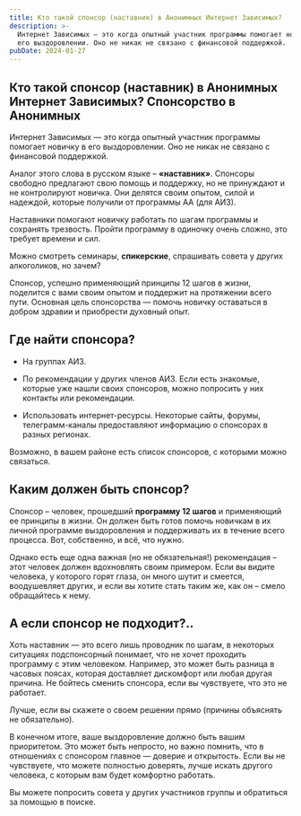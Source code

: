 ```yaml
---
title: Кто такой спонсор (наставник) в Анонимных Интернет Зависимых?
description: >-
  Интернет Зависимых — это когда опытный участник программы помогает новичку в
  его выздоровлении. Оно не никак не связано с финансовой поддержкой. 
pubDate: 2024-01-27
---
```

## **Кто такой спонсор (наставник) в Анонимных Интернет Зависимых? Спонсорство в Анонимных**

Интернет Зависимых — это когда опытный участник программы помогает новичку в его выздоровлении. Оно не никак не связано с финансовой поддержкой.&#x20;

Аналог этого слова в русском языке – **«наставник»**. Спонсоры свободно предлагают свою помощь и поддержку, но не принуждают и не контролируют новичка. Они делятся своим опытом, силой и надеждой, которые получили от программы АА (для АИЗ).&#x20;

Наставники помогают новичку работать по шагам программы и сохранять трезвость. Пройти программу в одиночку очень сложно, это требует времени и сил.&#x20;

Можно смотреть семинары, **спикерские**, спрашивать совета у других алкоголиков, но зачем?&#x20;

Спонсор, успешно применяющий принципы 12 шагов в жизни, поделится с вами своим опытом и поддержит на протяжении всего пути. Основная цель спонсорства — помочь новичку оставаться в добром здравии и приобрести духовный опыт.&#x20;

## Где найти спонсора?&#x20;

* На группах AИЗ.&#x20;

* По рекомендации у других членов АИЗ. Если есть знакомые, которые уже нашли своих спонсоров, можно попросить у них контакты или рекомендации.&#x20;

* Использовать интернет-ресурсы. Некоторые сайты, форумы, телеграмм-каналы предоставляют информацию о спонсорах в разных регионах.&#x20;

Возможно, в вашем районе есть список спонсоров, с которыми можно связаться.&#x20;

## Каким должен быть спонсор?&#x20;

Спонсор – человек, прошедший **программу 12 шагов** и применяющий ее принципы в жизни. Он должен быть готов помочь новичкам в их личной программе выздоровления и поддерживать их в течение всего процесса. Вот, собственно, и всё, что нужно.&#x20;

Однако есть еще одна важная (но не обязательная!) рекомендация – этот человек должен вдохновлять своим примером. Если вы видите человека, у которого горят глаза, он много шутит и смеется, воодушевляет других, и если вы хотите стать таким же, как он – смело обращайтесь к нему.&#x20;

## А если спонсор не подходит?..&#x20;

Хоть наставник — это всего лишь проводник по шагам, в некоторых ситуациях подспонсорный понимает, что не хочет проходить программу с этим человеком. Например, это может быть разница в часовых поясах, которая доставляет дискомфорт или любая другая причина. Не бойтесь сменить спонсора, если вы чувствуете, что это не работает.

&#x20;Лучше, если вы скажете о своем решении прямо (причины объяснять не обязательно).&#x20;

В конечном итоге, ваше выздоровление должно быть вашим приоритетом. Это может быть непросто, но важно помнить, что в отношениях с спонсором главное — доверие и открытость. Если вы не чувствуете, что можете полностью доверять, лучше искать другого человека, с которым вам будет комфортно работать.&#x20;

Вы можете попросить совета у других участников группы и обратиться за помощью в поиске.
